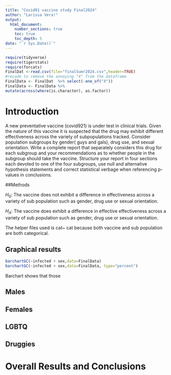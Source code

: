 ```yaml
---
title: "Covid91 vaccine study Final2024"
author: "Larissa Vera!"
output: 
  html_document:
    number_sections: true
    toc: true
    toc_depth: 5
date: "`r Sys.Date()`" 
---
```


```r
require(tidyverse)
require(tigerstats)
require(forcats)
FinalDat <-read.csv(file="finalSumr2024.csv",header=TRUE)
#recode to remove the annoying "X" from the dataframe
FinalData <- FinalDat  %>% select(-one_of("X"))
FinalData <- FinalData %>%
mutate(across(where(is.character), as.factor))
```

# Introduction

A new  preventative vaccine (covid921) is under test in clinical trials. Given the nature of this vaccine it is suspected that the drug may exhibit different effectiveness across the variety of subpopulations tracked. Consider population subgroups by gender( guys and gals), drug use, and sexual orientation. Write a complete report that separately considers this drug for each subgroup and your recommendations as to whether people in the subgroup should take the vaccine. Structure your report in four sections each devoted to one of the four subgroups, use null and alternative hypothesis statements and correct statistical verbage when referencing p-values in conclusions.

##Methods

$H_0$: The vaccine does not exhibit a difference in effectiveness across a variety of sub population such as gender, drug use or sexual orientation.

$H_A$: The vaccine does exhibit a difference in effective effectiveness across a variety of sub population such as gender, drug use or sexual orientation.

The helper files used is cat~ cat because both vaccine and sub population are both categorical.

## Graphical results

```r
barchartGC(~infected + sex,data=FinalData)
barchartGC(~infected + sex,data=FinalData, type="percent")

```

Barchart shows that those 

## Males


## Females


## LGBTQ



## Druggies


# Overall Results and Conclusions